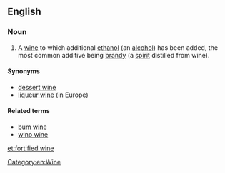 ==English==

===Noun===
{{wikipedia}}
{{en-noun|sg=[[fortified]] [[wine]]}}
# A [[wine]] to which additional [[ethanol]] (an [[alcohol]]) has been added, the most common additive being [[brandy]] (a [[spirit]] distilled from wine).

====Synonyms====
* [[dessert wine]]
* [[liqueur wine]] (in Europe)

====Related terms====
* [[bum wine]]
* [[wino wine]]

[[Category:en:Wine]]

[[et:fortified wine]]
